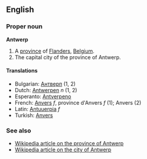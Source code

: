 ==English==

===Proper noun===
'''Antwerp'''

#A [[province]] of [[Flanders]], [[Belgium]].
#The capital city of the province of Antwerp.

====Translations====
*Bulgarian: [[Антверп]] (1, 2)
*Dutch: [[Antwerpen]] ''n'' (1, 2)
*Esperanto: [[Antverpeno]]
*French: [[Anvers]] ''f'', province d'Anvers ''f'' (1); Anvers (2)
*Latin: [[Antuuerpia]] ''f''
*Turkish: [[Anvers]]

===See also===
*[[en:Antwerp_(province)|Wikipedia article on the province of Antwerp]]
*[[en:Antwerp_(city)|Wikipedia article on the city of Antwerp]]